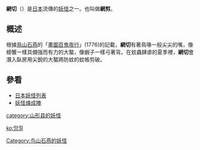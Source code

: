 {{Otheruses|subject=日本妖怪'''網切'''（{{lang|ja|あみきり}}）|other=[[朝鮮半島|朝鮮半島]]的[[複姓|複姓]]'''網切'''({{lang|ko|'''망절'''}})|網切 (姓氏)}}

'''網切'''（{{lang|ja|あみきり}}）是[[日本|日本]]流傳的[[妖怪|妖怪]]之一。也叫做'''網剪'''。

==概述==

根據[[鳥山石燕|鳥山石燕]]的「[[百鬼夜行|畫圖百鬼夜行]]」(1776)的記載，'''網切'''有著鳥喙一般尖尖的嘴，像螃蟹一樣具備強而有力的大螯，像蝦子一樣弓著背。在蚊蟲肆虐的夏季裡，'''網切'''會潛入臥房用尖銳的大螯將防蚊的蚊帳剪破。

== 參看 ==
*[[日本妖怪列表|日本妖怪列表]]
*[http://youkai.wikia.com 妖怪煉成陣]

[[category:山形县的妖怪|category:山形县的妖怪]]
[[Category:鸟山石燕的妖怪|Category:鸟山石燕的妖怪]]

[[ko:망절|ko:망절]]